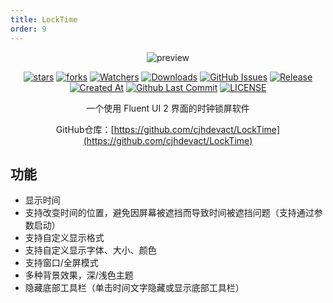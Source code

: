 ```yaml
---
title: LockTime
order: 9
---
```


<div align="center">

![preview](https://raw.githubusercontent.com/cjhdevact/LockTime/refs/heads/main/Assets/MainUI.png)

[![stars](https://img.shields.io/github/stars/cjhdevact/LockTime?label=Stars)](https://github.com/cjhdevact/LockTime) [![forks](https://img.shields.io/github/forks/cjhdevact/LockTime?label=Forks)](https://github.com/cjhdevact/LockTime) [![Watchers](https://img.shields.io/github/watchers/cjhdevact/LockTime?style=social)](https://github.com/cjhdevact/LockTime/watchers) [![Downloads](https://img.shields.io/github/downloads/cjhdevact/LockTime/total?style=social&label=Downloads&logo=github)](https://github.com/cjhdevact/LockTime/releases/latest) [![GitHub Issues](https://img.shields.io/github/issues-search/cjhdevact/LockTime?query=is%3Aopen&style=flat&logo=github&label=Issues&color=%233fb950)](https://github.com/cjhdevact/LockTime/issues) [![Release](https://img.shields.io/github/v/release/cjhdevact/LockTime?style=flat&color=%233fb950&label=发行版)](https://github.com/cjhdevact/LockTime/releases/latest) [![Created At](https://img.shields.io/github/created-at/cjhdevact/LockTime)](https://github.com/cjhdevact/LockTime) [![Github Last Commit](https://img.shields.io/github/last-commit/cjhdevact/LockTime)](https://github.com/cjhdevact/LockTime/commits/main) [![LICENSE](https://img.shields.io/badge/License-GPL--3.0-red.svg "LICENSE")](https://github.com/cjhdevact/LockTime/blob/main/LICENSE)

一个使用 Fluent UI 2 界面的时钟锁屏软件

GitHub仓库：[https://github.com/cjhdevact/LockTime](https://github.com/cjhdevact/LockTime)

</div>

## 功能
- 显示时间
- 支持改变时间的位置，避免因屏幕被遮挡而导致时间被遮挡问题（支持通过参数启动）
- 支持自定义显示格式
- 支持自定义显示字体、大小、颜色
- 支持窗口/全屏模式
- 多种背景效果，深/浅色主题
- 隐藏底部工具栏（单击时间文字隐藏或显示底部工具栏）
